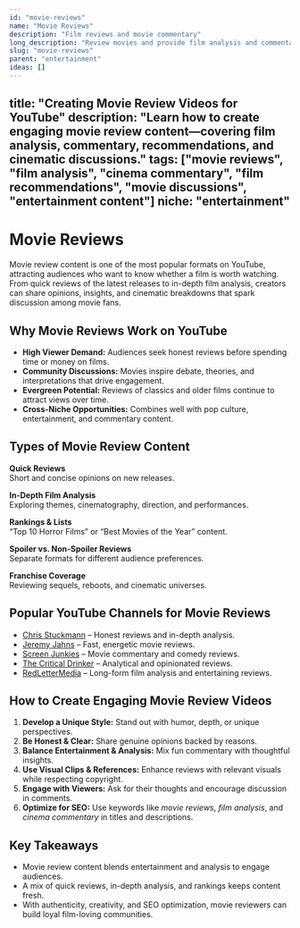 ```yaml
---
id: "movie-reviews"
name: "Movie Reviews"
description: "Film reviews and movie commentary"
long_description: "Review movies and provide film analysis and commentary"
slug: "movie-reviews"
parent: "entertainment"
ideas: []
---
```

title: "Creating Movie Review Videos for YouTube"
description: "Learn how to create engaging movie review content—covering film analysis, commentary, recommendations, and cinematic discussions."
tags: ["movie reviews", "film analysis", "cinema commentary", "film recommendations", "movie discussions", "entertainment content"]
niche: "entertainment"
---

# Movie Reviews

Movie review content is one of the most popular formats on YouTube, attracting audiences who want to know whether a film is worth watching. From quick reviews of the latest releases to in-depth film analysis, creators can share opinions, insights, and cinematic breakdowns that spark discussion among movie fans.

## Why Movie Reviews Work on YouTube

- **High Viewer Demand:** Audiences seek honest reviews before spending time or money on films.  
- **Community Discussions:** Movies inspire debate, theories, and interpretations that drive engagement.  
- **Evergreen Potential:** Reviews of classics and older films continue to attract views over time.  
- **Cross-Niche Opportunities:** Combines well with pop culture, entertainment, and commentary content.  

## Types of Movie Review Content

**Quick Reviews**  
Short and concise opinions on new releases.  

**In-Depth Film Analysis**  
Exploring themes, cinematography, direction, and performances.  

**Rankings & Lists**  
“Top 10 Horror Films” or “Best Movies of the Year” content.  

**Spoiler vs. Non-Spoiler Reviews**  
Separate formats for different audience preferences.  

**Franchise Coverage**  
Reviewing sequels, reboots, and cinematic universes.  

## Popular YouTube Channels for Movie Reviews

- [Chris Stuckmann](https://www.youtube.com/@ChrisStuckmann) – Honest reviews and in-depth analysis.  
- [Jeremy Jahns](https://www.youtube.com/@JeremyJahns) – Fast, energetic movie reviews.  
- [Screen Junkies](https://www.youtube.com/@screenjunkies) – Movie commentary and comedy reviews.  
- [The Critical Drinker](https://www.youtube.com/@TheCriticalDrinker) – Analytical and opinionated reviews.  
- [RedLetterMedia](https://www.youtube.com/@RedLetterMedia) – Long-form film analysis and entertaining reviews.  

## How to Create Engaging Movie Review Videos

1. **Develop a Unique Style:** Stand out with humor, depth, or unique perspectives.  
2. **Be Honest & Clear:** Share genuine opinions backed by reasons.  
3. **Balance Entertainment & Analysis:** Mix fun commentary with thoughtful insights.  
4. **Use Visual Clips & References:** Enhance reviews with relevant visuals while respecting copyright.  
5. **Engage with Viewers:** Ask for their thoughts and encourage discussion in comments.  
6. **Optimize for SEO:** Use keywords like *movie reviews*, *film analysis*, and *cinema commentary* in titles and descriptions.  

## Key Takeaways

- Movie review content blends entertainment and analysis to engage audiences.  
- A mix of quick reviews, in-depth analysis, and rankings keeps content fresh.  
- With authenticity, creativity, and SEO optimization, movie reviewers can build loyal film-loving communities.  